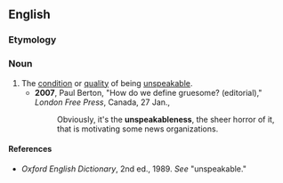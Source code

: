 ==English==

===Etymology===
{{suffix|en|unspeakable|ness}}

===Noun===
{{en-noun|-}}

# The [[condition]] or [[quality]] of being [[unspeakable]].
#* '''2007''', Paul Berton, "How do we define gruesome? (editorial)," ''London Free Press'', Canada, 27 Jan.,
#*: Obviously, it's the '''unspeakableness''', the sheer horror of it, that is motivating some news organizations.

====References====
* ''Oxford English Dictionary'', 2nd ed., 1989. ''See'' "unspeakable."